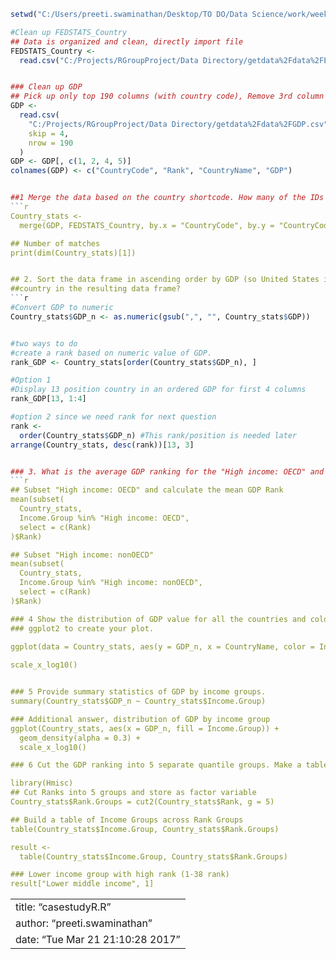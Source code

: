 
```{r }
setwd("C:/Users/preeti.swaminathan/Desktop/TO DO/Data Science/work/week 7")

#Clean up FEDSTATS_Country
## Data is organized and clean, directly import file
FEDSTATS_Country <-
  read.csv("C:/Projects/RGroupProject/Data Directory/getdata%2Fdata%2FEDSTATS_Country.csv")


### Clean up GDP
## Pick up only top 190 columns (with country code), Remove 3rd column with no data, Name columns
GDP <-
  read.csv(
    "C:/Projects/RGroupProject/Data Directory/getdata%2Fdata%2FGDP.csv",
    skip = 4,
    nrow = 190
  )
GDP <- GDP[, c(1, 2, 4, 5)]
colnames(GDP) <- c("CountryCode", "Rank", "CountryName", "GDP")


##1 Merge the data based on the country shortcode. How many of the IDs match?
```{r }
Country_stats <-
  merge(GDP, FEDSTATS_Country, by.x = "CountryCode", by.y = "CountryCode")

## Number of matches
print(dim(Country_stats)[1])


## 2. Sort the data frame in ascending order by GDP (so United States is last). What is the 13th
##country in the resulting data frame?
```{r }
#Convert GDP to numeric
Country_stats$GDP_n <- as.numeric(gsub(",", "", Country_stats$GDP))


#two ways to do
#create a rank based on numeric value of GDP.
rank_GDP <- Country_stats[order(Country_stats$GDP_n), ]

#Option 1
#Display 13 position country in an ordered GDP for first 4 columns
rank_GDP[13, 1:4]

#option 2 since we need rank for next question
rank <-
  order(Country_stats$GDP_n) #This rank/position is needed later
arrange(Country_stats, desc(rank))[13, 3]


### 3. What is the average GDP ranking for the "High income: OECD" and "High income: nonOECD" group?
```{r }
## Subset "High income: OECD" and calculate the mean GDP Rank
mean(subset(
  Country_stats,
  Income.Group %in% "High income: OECD",
  select = c(Rank)
)$Rank)

## Subset "High income: nonOECD"
mean(subset(
  Country_stats,
  Income.Group %in% "High income: nonOECD",
  select = c(Rank)
)$Rank)

### 4 Show the distribution of GDP value for all the countries and color plots by income group. Use
### ggplot2 to create your plot.

ggplot(data = Country_stats, aes(y = GDP_n, x = CountryName, color = Income.Group)) + geom_density(alpha =
                                                                                                     0.1) + geom_smooth()
scale_x_log10()


### 5 Provide summary statistics of GDP by income groups.
summary(Country_stats$GDP_n ~ Country_stats$Income.Group)

### Additional answer, distribution of GDP by income group
ggplot(Country_stats, aes(x = GDP_n, fill = Income.Group)) +
  geom_density(alpha = 0.3) +
  scale_x_log10()

### 6 Cut the GDP ranking into 5 separate quantile groups. Make a table versus Income.Group. How many countries are Lower middle income but among the 38 nations with highest GDP?

library(Hmisc)
## Cut Ranks into 5 groups and store as factor variable
Country_stats$Rank.Groups = cut2(Country_stats$Rank, g = 5)

## Build a table of Income Groups across Rank Groups
table(Country_stats$Income.Group, Country_stats$Rank.Groups)

result <-
  table(Country_stats$Income.Group, Country_stats$Rank.Groups)

### Lower income group with high rank (1-38 rank)
result["Lower middle income", 1]
```


---
title: "casestudyR.R"
author: "preeti.swaminathan"
date: "Tue Mar 21 21:10:28 2017"
---
